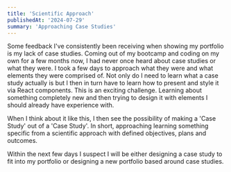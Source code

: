 ```yaml
---
title: 'Scientific Approach'
publishedAt: '2024-07-29'
summary: 'Approaching Case Studies'
---
```



Some feedback I've consistently been receiving when showing my portfolio is my lack of case studies. Coming out of my bootcamp and coding on my own for a few months now, I had never once heard about case studies or what they were. I took a few days to approach what they were and what elements they were comprised of. Not only do I need to learn what a case study actually is but I then in turn have to learn how to present and style it via React components. This is an exciting challenge. Learning about something completely new and then trying to design it with elements I should already have experience with. 

When I think about it like this, I then see the possibility of making a 'Case Study' out of a 'Case Study'. In short, approaching learning something specific from a scientific approach with defined objectives, plans and outcomes. 

Within the next few days I suspect I will be either designing a case study to fit into my portfolio or designing a new portfolio based around case studies. 
